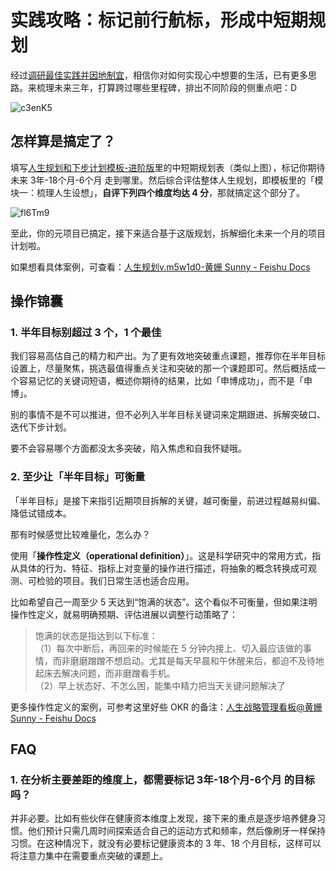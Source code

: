 # 实践攻略：标记前行航标，形成中短期规划

经过[调研最佳实践并因地制宜](/project-meta/p2)，相信你对如何实现心中想要的生活，已有更多思路。来梳理未来三年，打算跨过哪些里程碑，排出不同阶段的侧重点吧：D

![c3enK5](https://cdn.sunnyhuang.net/share/c3enK5.jpg/webp ':size=600')



## 怎样算是搞定了？

填写[人生规划和下步计划模板-进阶版](https://sunnylife.feishu.cn/wiki/wikcnjWl4c7OOygszq8mAavYcdb)里的中短期规划表（类似上图），标记你期待未来 3年-18个月-6个月 走到哪里。然后综合评估整体人生规划，即模板里的「模块一：梳理人生设想」，**自评下列四个维度均达 4 分**，那就搞定这个部分了。

![fl6Tm9](https://cdn.sunnyhuang.net/share/fl6Tm9.png/webp ':size=450')

至此，你的元项目已搞定，接下来适合基于这版规划，拆解细化未来一个月的项目计划啦。

如果想看具体案例，可查看：[‍‌‍‍‍​⁣人生规划v.m5w1d0-黄姗 Sunny - Feishu Docs](https://sunnylife.feishu.cn/wiki/T8pQwUEGEiIXo6kgb6ucHMGpnVb)



## 操作锦囊

### 1. 半年目标别超过 3 个，1 个最佳

我们容易高估自己的精力和产出。为了更有效地突破重点课题，推荐你在半年目标设置上，尽量聚焦，挑选最值得重点关注和突破的那一个课题即可。然后概括成一个容易记忆的关键词短语，概述你期待的结果，比如「申博成功」，而不是「申博」。

别的事情不是不可以推进，但不必列入半年目标关键词来定期跟进、拆解突破口、迭代下步计划。

要不会容易哪个方面都没太多突破，陷入焦虑和自我怀疑哦。




### 2. 至少让「半年目标」可衡量


「半年目标」是接下来指引近期项目拆解的关键，越可衡量，前进过程越易纠偏、降低试错成本。

那有时候感觉比较难量化，怎么办？

使用「**操作性定义（operational definition）**」。这是科学研究中的常用方式，指从具体的行为、特征、指标上对变量的操作进行描述，将抽象的概念转换成可观测、可检验的项目。我们日常生活也适合应用。

比如希望自己一周至少 5 天达到“饱满的状态”。这个看似不可衡量，但如果注明操作性定义，就易明确预期、评估进展以调整行动策略了：

> 饱满的状态是指达到以下标准：<br />
> （1）每次中断后，再回来的时候能在 5 分钟内接上、切入最应该做的事情，而非磨磨蹭蹭不想启动。尤其是每天早晨和午休醒来后，都迫不及待地起床去解决问题，而非磨蹭看手机。<br />
> （2）早上状态好、不怎么困，能集中精力把当天关键问题解决了

更多操作性定义的案例，可参考这里好些 OKR 的备注：[⁣​⁡​⁢人生战略管理看板@黄姗 Sunny - Feishu Docs](https://sunnylife.feishu.cn/wiki/wikcnTeuZWOY94jwkQdh4o49YMe?table=tblARZvH89J2M8dS&view=vewvvrVUHv&sheet=FFqkNm)

## FAQ

### 1. 在分析主要差距的维度上，都需要标记 3年-18个月-6个月 的目标吗？

并非必要。比如有些伙伴在健康资本维度上发现，接下来的重点是逐步培养健身习惯。他们预计只需几周时间探索适合自己的运动方式和频率，然后像刷牙一样保持习惯。在这种情况下，就没有必要标记健康资本的 3 年、18 个月目标，这样可以将注意力集中在需要重点突破的课题上。

